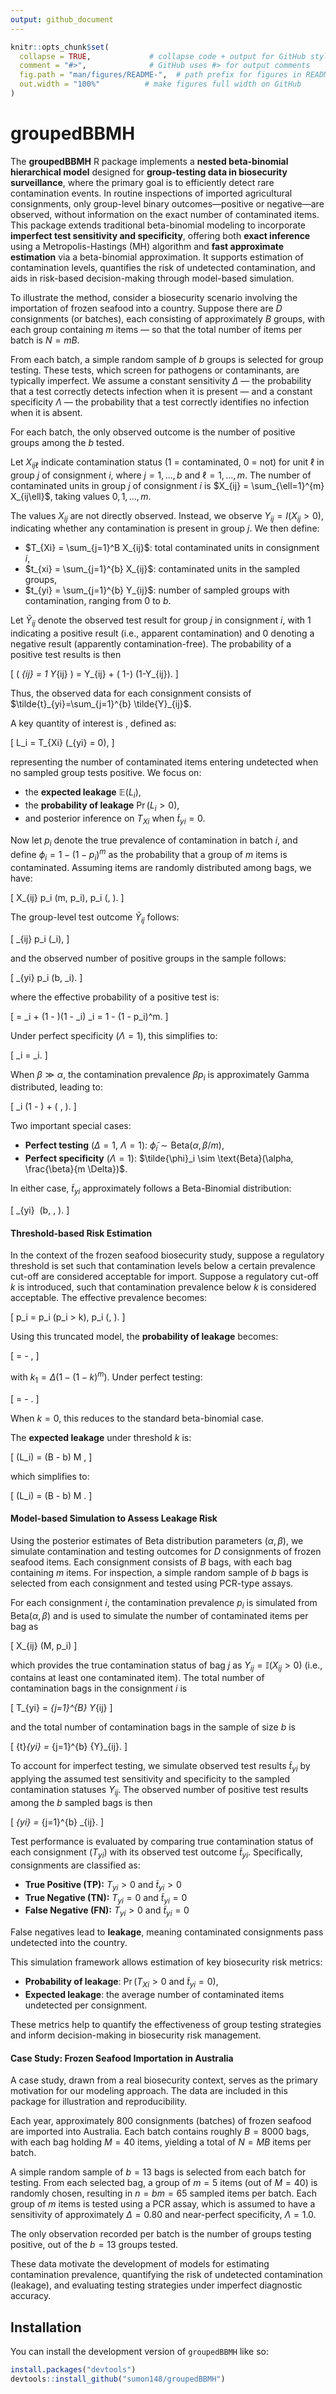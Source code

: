 ```yaml
---
output: github_document
---
```


```r
knitr::opts_chunk$set(
  collapse = TRUE,             # collapse code + output for GitHub style
  comment = "#>",              # GitHub uses #> for output comments
  fig.path = "man/figures/README-",  # path prefix for figures in README
  out.width = "100%"          # make figures full width on GitHub
)
```


# groupedBBMH

The **groupedBBMH** R package implements a **nested beta-binomial hierarchical model** designed for **group-testing data in biosecurity surveillance**, where the primary goal is to efficiently detect rare contamination events. In routine inspections of imported agricultural consignments, only group-level binary outcomes—positive or negative—are observed, without information on the exact number of contaminated items. This package extends traditional beta-binomial modeling to incorporate **imperfect test sensitivity and specificity**, offering both **exact inference** using a Metropolis-Hastings (MH) algorithm and **fast approximate estimation** via a beta-binomial approximation. It supports estimation of contamination levels, quantifies the risk of undetected contamination, and aids in risk-based decision-making through model-based simulation.

To illustrate the method, consider a biosecurity scenario involving the importation of frozen seafood into a country. Suppose there are $D$ consignments (or batches), each consisting of approximately $B$ groups, with each group containing $m$ items — so that the total number of items per batch is $N = mB$.

From each batch, a simple random sample of $b$ groups is selected for group testing. These tests, which screen for pathogens or contaminants, are typically imperfect. We assume a constant sensitivity $\Delta$ — the probability that a test correctly detects infection when it is present — and a constant specificity $\Lambda$ — the probability that a test correctly identifies no infection when it is absent.

For each batch, the only observed outcome is the number of positive groups among the $b$ tested.

Let $X_{ij\ell}$ indicate contamination status (1 = contaminated, 0 = not) for unit $\ell$ in group $j$ of consignment $i$, where $j = 1, \ldots, b$ and $\ell = 1, \ldots, m$. The number of contaminated units in group $j$ of consignment $i$ is $X_{ij} = \sum_{\ell=1}^{m} X_{ij\ell}$, taking values $0, 1, \ldots, m$.

The values $X_{ij}$ are not directly observed. Instead, we observe $Y_{ij} = I(X_{ij} > 0)$, indicating whether any contamination is present in group $j$. We then define:

* $T_{Xi} = \sum_{j=1}^B X_{ij}$: total contaminated units in consignment $i$,
* $t_{xi} = \sum_{j=1}^{b} X_{ij}$: contaminated units in the sampled groups,
* $t_{yi} = \sum_{j=1}^{b} Y_{ij}$: number of sampled groups with contamination, ranging from 0 to $b$.

Let $\tilde{Y}_{ij}$ denote the observed test result for group $j$ in consignment $i$, with 1 indicating a positive result (i.e., apparent contamination) and 0 denoting a negative result (apparently contamination-free). The probability of a positive test results is then 

\[
\Pr \left( \tilde{Y}_{ij} = 1 \vert Y_{ij} \right) = \Delta Y_{ij} + \left( 1-\Lambda \right) \left(1-Y_{ij}\right). 
\]

Thus, the observed data for each consignment consists of $\tilde{t}_{yi}=\sum_{j=1}^{b} \tilde{Y}_{ij}$.

A key quantity of interest is \textbf{leakage}, defined as:

\[
L_i = T_{Xi} \cdot \mathbb{I}(\tilde{t}_{yi} = 0),
\]

representing the number of contaminated items entering undetected when no sampled group tests positive. We focus on:

* the **expected leakage** $\mathbb{E}(L_i)$,
* the **probability of leakage** $\Pr(L_i > 0)$,
* and posterior inference on $T_{Xi}$ when $\tilde{t}_{yi} = 0$.

Now let $p_i$ denote the true prevalence of contamination in batch $i$, and define $\phi_{i} = 1 - (1 - p_i)^m$ as the probability that a group of $m$  items is contaminated. Assuming items are randomly distributed among bags, we have:

\[
X_{ij} \mid p_i \overset{\text{i.i.d.}}{\sim} \text{Bin}(m, p_i), \quad p_i \overset{\text{i.i.d.}}{\sim} \text{Beta}(\alpha, \beta).
\]

The group-level test outcome $\tilde{Y}_{ij}$ follows:

\[
\tilde{Y}_{ij} \mid p_i \sim \text{Bernoulli}(\tilde{\phi}_i), 
\]

and the observed number of positive groups in the sample follows:

\[
\tilde{t}_{yi} \mid p_i \sim \text{Binomial}(b, \tilde{\phi}_i).
\]

where the effective probability of a positive test is: 

\[
\tilde{\phi} = \Delta \phi_i + (1 - \Lambda)(1 - \phi_i) \quad \phi_i = 1 - (1 - p_i)^m.
\]


Under perfect specificity ($\Lambda = 1$), this simplifies to:

\[
\tilde{\phi}_i = \Delta \phi_i.
\]

When $\beta \gg \alpha$, the contamination prevalence $\beta p_i$ is approximately Gamma distributed, leading to:

\[
\tilde{\phi}_i \sim (1 - \Lambda) + \text{Beta} \left( \alpha, \frac{\beta}{m(\Delta + \Lambda - 1)} \right).
\]

Two important special cases:

* **Perfect testing** ($\Delta = 1$, $\Lambda = 1$): $\tilde{\phi}_i \sim \text{Beta}(\alpha, \beta / m)$,
* **Perfect specificity** ($\Lambda = 1$): $\tilde{\phi}_i \sim \text{Beta}(\alpha, \frac{\beta}{m \Delta})$.

In either case, $\tilde{t}_{yi}$ approximately follows a Beta-Binomial distribution:

\[
\tilde{t}_{yi} \sim \textbf{Beta-Binomial}\ \Bigg(b, \alpha, \frac{\beta}{m \Delta}\Bigg).
\]

#### Threshold-based Risk Estimation

In the context of the frozen seafood biosecurity study, suppose a regulatory threshold is set such that contamination levels below a certain prevalence cut-off are considered acceptable for import. Suppose a regulatory cut-off $k$ is introduced, such that contamination prevalence below $k$ is considered acceptable. The effective prevalence becomes:

\[
p_i = p_i \cdot \mathbb{I}(p_i > k), \quad p_i \sim \text{Beta}(\alpha, \beta).
\]

Using this truncated model, the **probability of leakage** becomes:

\[
\Pr[L_i > 0] = \frac{B_{(k_1,1)}(\alpha, \frac{\beta}{m\Delta} + b)}{B(\alpha, \frac{\beta}{m\Delta})} - \frac{B_{(k,1)}(\alpha, \beta + MB)}{B(\alpha, \beta)},
\]

with $k_1 = \Delta(1 - (1 - k)^m)$. Under perfect testing:

\[
\Pr[L_i > 0] = \frac{B_{(k,1)}(\alpha, \beta + mb)}{B(\alpha, \beta)} - \frac{B_{(k,1)}(\alpha, \beta + MB)}{B(\alpha, \beta)}.
\]

When $k = 0$, this reduces to the standard beta-binomial case.

The **expected leakage** under threshold $k$ is:

\[
\mathbb{E}(L_i) = (B - b) M \cdot \mathbb{E}\left[ (1 - p_i)^{bm\Delta} \cdot p_i \cdot \mathbb{I}(p_i > k) \right],
\]

which simplifies to:

\[
\mathbb{E}(L_i) = (B - b) M \cdot \frac{B_{(k,1)}(\alpha + 1, \beta + bm\Delta)}{B(\alpha, \beta)}.
\]



#### Model-based Simulation to Assess Leakage Risk

Using the posterior estimates of Beta distribution parameters $(\alpha, \beta)$, we simulate contamination and testing outcomes for $D$ consignments of frozen seafood items. Each consignment consists of $B$ bags, with each bag containing $m$ items. For inspection, a simple random sample of $b$ bags is selected from each consignment and tested using PCR-type assays.

For each consignment $i$, the contamination prevalence $p_i$ is simulated from $\text{Beta}(\alpha, \beta)$ and is used to simulate the number of contaminated items per bag as 

\[
X_{ij} \sim \text{Binomial}(M, p_i)
\]

which provides the true contamination status of bag $j$ as $Y_{ij} = \mathbb{I}(X_{ij} > 0)$ (i.e., contains at least one contaminated item). The total number of contamination bags in the consignment $i$ is

\[
T_{yi} = \sum_{j=1}^{B} Y_{ij}
\]

and the total number of contamination bags in the sample of size $b$ is

\[
{t}_{yi} = \sum_{j=1}^{b} {Y}_{ij}.
\]

To account for imperfect testing, we simulate observed test results $\tilde{t}_{yi}$ by applying the assumed test sensitivity and specificity to the sampled contamination statuses ${Y}_{ij}$. The observed number of positive test results among the $b$ sampled bags is then 

\[
\tilde{t}_{yi} = \sum_{j=1}^{b} \tilde{Y}_{ij}.
\]

Test performance is evaluated by comparing true contamination status of each consignment ($T_{yi}$) with its observed test outcome $\tilde{t}_{yi}$. Specifically, consignments are classified as:

* **True Positive (TP):** $T_{yi} > 0$ and $\tilde{t}_{yi} > 0$
* **True Negative (TN):** $T_{yi} = 0$ and $\tilde{t}_{yi} = 0$
* **False Negative (FN):** $T_{yi} > 0$ and $\tilde{t}_{yi} = 0$

False negatives lead to **leakage**, meaning contaminated consignments pass undetected into the country.

This simulation framework allows estimation of key biosecurity risk metrics:

* **Probability of leakage**: $\Pr(T_{Xi} > 0 \ \text{and} \ \tilde{t}_{yi} = 0)$,
* **Expected leakage**: the average number of contaminated items undetected per consignment.

These metrics help to quantify the effectiveness of group testing strategies and inform decision-making in biosecurity risk management.



#### Case Study: Frozen Seafood Importation in Australia

A case study, drawn from a real biosecurity context, serves as the primary motivation for our modeling approach. The data are included in this package for illustration and reproducibility.

Each year, approximately 800 consignments (batches) of frozen seafood are imported into Australia. Each batch contains roughly $B = 8000$ bags, with each bag holding $M = 40$ items, yielding a total of $N = MB$ items per batch.

A simple random sample of $b = 13$ bags is selected from each batch for testing. From each selected bag, a group of $m = 5$ items (out of $M = 40$) is randomly chosen, resulting in $n = bm = 65$ sampled items per batch. Each group of $m$ items is tested using a PCR assay, which is assumed to have a sensitivity of approximately $\Delta = 0.80$ and near-perfect specificity, $\Lambda = 1.0$.

The only observation recorded per batch is the number of groups testing positive, out of the $b = 13$ groups tested.

These data motivate the development of models for estimating contamination prevalence, quantifying the risk of undetected contamination (leakage), and evaluating testing strategies under imperfect diagnostic accuracy.


## Installation

You can install the development version of `groupedBBMH` like so:

```r
install.packages("devtools")
devtools::install_github("sumon148/groupedBBMH")
```


